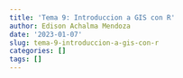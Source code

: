 ```yaml
---
title: 'Tema 9: Introduccion a GIS con R'
author: Edison Achalma Mendoza
date: '2023-01-07'
slug: tema-9-introduccion-a-gis-con-r
categories: []
tags: []
---
```

